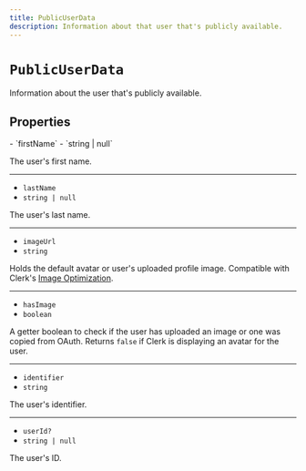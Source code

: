 ```yaml
---
title: PublicUserData
description: Information about that user that's publicly available.
---
```


# `PublicUserData`

Information about the user that's publicly available.

## Properties

<Properties>
  - `firstName`
  - `string | null`

  The user's first name.

  ---

  - `lastName`
  - `string | null`

  The user's last name.

  ---

  - `imageUrl`
  - `string`

  Holds the default avatar or user's uploaded profile image. Compatible with Clerk's [Image Optimization](/docs/guides/image-optimization/imageurl-image-optimization).

  ---

  - `hasImage`
  - `boolean`

  A getter boolean to check if the user has uploaded an image or one was copied from OAuth. Returns `false` if Clerk is displaying an avatar for the user.

  ---

  - `identifier`
  - `string`

  The user's identifier.

  ---

  - `userId?`
  - `string | null`

  The user's ID.
</Properties>
